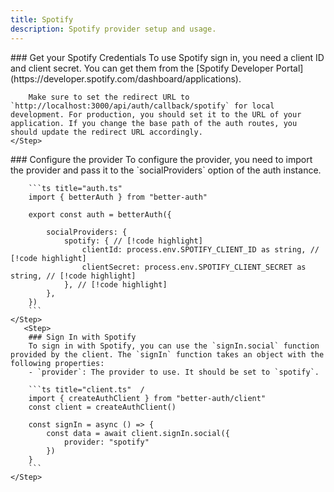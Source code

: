 ```yaml
---
title: Spotify
description: Spotify provider setup and usage.
---
```


<Steps>
    <Step> 
        ### Get your Spotify Credentials
        To use Spotify sign in, you need a client ID and client secret. You can get them from the [Spotify Developer Portal](https://developer.spotify.com/dashboard/applications).

        Make sure to set the redirect URL to `http://localhost:3000/api/auth/callback/spotify` for local development. For production, you should set it to the URL of your application. If you change the base path of the auth routes, you should update the redirect URL accordingly.
    </Step>

  <Step>
        ### Configure the provider
        To configure the provider, you need to import the provider and pass it to the `socialProviders` option of the auth instance.

        ```ts title="auth.ts"  
        import { betterAuth } from "better-auth"
        
        export const auth = betterAuth({
           
            socialProviders: {
                spotify: { // [!code highlight]
                    clientId: process.env.SPOTIFY_CLIENT_ID as string, // [!code highlight]
                    clientSecret: process.env.SPOTIFY_CLIENT_SECRET as string, // [!code highlight]
                }, // [!code highlight]
            },
        })
        ```
    </Step>
       <Step>
        ### Sign In with Spotify
        To sign in with Spotify, you can use the `signIn.social` function provided by the client. The `signIn` function takes an object with the following properties:
        - `provider`: The provider to use. It should be set to `spotify`.

        ```ts title="client.ts"  /
        import { createAuthClient } from "better-auth/client"
        const client = createAuthClient()
        
        const signIn = async () => {
            const data = await client.signIn.social({
                provider: "spotify"
            })
        }
        ```
    </Step>
</Steps>
